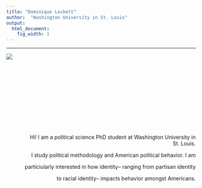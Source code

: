 ```yaml
---
title: "Dominique Lockett"
author:  "Washington University in St. Louis"
output:
  html_document:
    fig_width: 1
---
```


----


<div style="width:200px; height:200px">

![](images/picme.jpg)

</div>



<div style="text-align: right"> 
Hi! I am a political science PhD student at Washington University in St. Louis.

I study political methodology and American political behavior. I am

particiularly interested in how identity-- ranging from partisan identity

to racial identity-- impacts behavior amongst Americans. 
</div>

